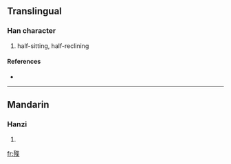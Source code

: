==Translingual==

===Han character===
{{Han char|rn=78|rad=歹|as=09|sn=13|four=|canj=一弓心廿木 (MNPTD)}}

# half-sitting, half-reclining

====References====
* {{Han ref|kx=0582.140|dkj=16523|dj=0975.130|hdz=21391.040|uh=6B9C|ud=27548}}

----

==Mandarin==

===Hanzi===
{{cmn-hanzi|pin=[[yè]] ([[ye4]])|wg=yeh<sup>4</sup>}}

# {{defn|Mandarin}}

[[fr:殜]]